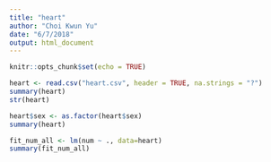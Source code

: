 ```yaml
---
title: "heart"
author: "Choi Kwun Yu"
date: "6/7/2018"
output: html_document
---
```


```r
knitr::opts_chunk$set(echo = TRUE)
```


```r
heart <- read.csv("heart.csv", header = TRUE, na.strings = "?")
summary(heart)
str(heart)
```

```r
heart$sex <- as.factor(heart$sex)
summary(heart)
```

```r
fit_num_all <- lm(num ~ ., data=heart)
summary(fit_num_all)
```

```r

```

